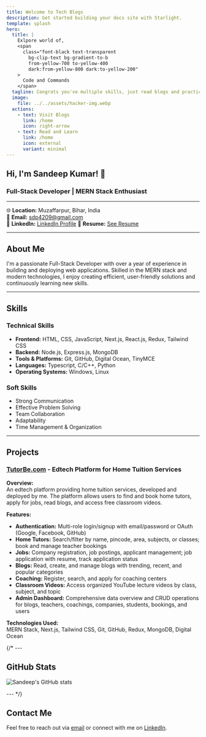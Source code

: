 ```yaml
---
title: Welcome to Tech Blogs
description: Get started building your docs site with Starlight.
template: splash
hero:
  title: |
    Exlpore world of,
    <span
      class="font-black text-transparent
        bg-clip-text bg-gradient-to-b
        from-yellow-700 to-yellow-400
        dark:from-yellow-800 dark:to-yellow-200"
    >
      Code and Commands
    </span>
  tagline: Congrats you've multiple skills, just read blogs and practice codes and commands
  image:
    file: ../../assets/hacker-img.webp
  actions:
    - text: Visit Blogs
      link: /home
      icon: right-arrow
    - text: Read and Learn
      link: /home
      icon: external
      variant: minimal
---
```





## Hi, I'm Sandeep Kumar! 👋

### Full-Stack Developer | MERN Stack Enthusiast

---

🌐 **Location:** Muzaffarpur, Bihar, India  
📧 **Email:** sdp4209@gmail.com  
🔗 **LinkedIn:** [LinkedIn Profile](https://www.linkedin.com/in/sandeepkumarofficial/)
🔗 **Resume:** [See Resume](https://drive.google.com/file/d/13Xdei9a0chsrU-PYGQSD4EiKixa7VviD/view?usp=sharing)

---

## About Me

I'm a passionate Full-Stack Developer with over a year of experience in building and deploying web applications. Skilled in the MERN stack and modern technologies, I enjoy creating efficient, user-friendly solutions and continuously learning new skills.

---

## Skills

### Technical Skills

- **Frontend:** HTML, CSS, JavaScript, Next.js, React.js, Redux, Tailwind CSS
- **Backend:** Node.js, Express.js, MongoDB
- **Tools & Platforms:** Git, GitHub, Digital Ocean, TinyMCE
- **Languages:** Typescript, C/C++, Python
- **Operating Systems:** Windows, Linux

### Soft Skills

- Strong Communication
- Effective Problem Solving
- Team Collaboration
- Adaptability
- Time Management & Organization

---

## Projects

### [TutorBe.com](https://www.tutorbe.com) - Edtech Platform for Home Tuition Services

**Overview:**  
An edtech platform providing home tuition services, developed and deployed by me. The platform allows users to find and book home tutors, apply for jobs, read blogs, and access free classroom videos.

**Features:**  
- **Authentication:** Multi-role login/signup with email/password or OAuth (Google, Facebook, GitHub)
- **Home Tutors:** Search/filter by name, pincode, area, subjects, or classes; book and manage teacher bookings
- **Jobs:** Company registration, job postings, applicant management; job application with resume, track application status
- **Blogs:** Read, create, and manage blogs with trending, recent, and popular categories
- **Coaching:** Register, search, and apply for coaching centers
- **Classroom Videos:** Access organized YouTube lecture videos by class, subject, and topic
- **Admin Dashboard:** Comprehensive data overview and CRUD operations for blogs, teachers, coachings, companies, students, bookings, and users

**Technologies Used:**  
MERN Stack, Next.js, Tailwind CSS, Git, GitHub, Redux, MongoDB, Digital Ocean

{/* ---

## GitHub Stats

![Sandeep's GitHub stats](https://github-readme-stats.vercel.app/api?username=encryptionwarrior&show_icons=true&theme=radical)

--- */}

## Contact Me

Feel free to reach out via [email](mailto:sdp4209@gmail.com) or connect with me on [LinkedIn](https://www.linkedin.com/in/sandeepkumarofficial/).

